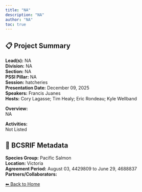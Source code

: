 ```yaml
---
title: "NA"
description: "NA"
author: "NA"
toc: true
---
```


## 📋 Project Summary

**Lead(s):** NA  
**Division:** NA  
**Section:** NA  
**PSSI Pillar:** NA  
**Session:** hatcheries  
**Presentation Date:** December 09, 2025  
**Speakers:** Francis Juanes  
**Hosts:** Cory Lagasse; Tim Healy; Eric Rondeau; Kyle Wellband  

**Overview:**  
NA   

**Activities:**  
Not Listed

## 🧬 BCSRIF Metadata

**Species Group:** Pacific Salmon  
**Location:** Victoria  
**Agreement Period:** August 03, 4429809 to June 29, 4688837  
**Partners/Collaborators:**   

[⬅ Back to Home](../index.qmd)
